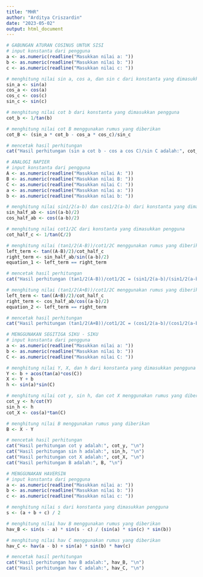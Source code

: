 ---
title: "MHR"
author: "Arditya Criszardin"
date: "2023-05-02"
output: html_document
---

```{r}
# GABUNGAN ATURAN COSINUS UNTUK SISI
# input konstanta dari pengguna
a <- as.numeric(readline("Masukkan nilai a: "))
b <- as.numeric(readline("Masukkan nilai b: "))
c <- as.numeric(readline("Masukkan nilai c: "))

# menghitung nilai sin a, cos a, dan sin c dari konstanta yang dimasukkan pengguna
sin_a <- sin(a)
cos_a <- cos(a)
cos_c <- cos(c)
sin_c <- sin(c)

# menghitung nilai cot b dari konstanta yang dimasukkan pengguna
cot_b <- 1/tan(b)

# menghitung nilai cot B menggunakan rumus yang diberikan
cot_B <- (sin_a * cot_b - cos_a * cos_c)/sin_c

# mencetak hasil perhitungan
cat("Hasil perhitungan (sin a cot b - cos a cos C)/sin C adalah:", cot_B, "\n")

```





```{r}
# ANALOGI NAPIER
# input konstanta dari pengguna
A <- as.numeric(readline("Masukkan nilai A: "))
B <- as.numeric(readline("Masukkan nilai B: "))
C <- as.numeric(readline("Masukkan nilai C: "))
a <- as.numeric(readline("Masukkan nilai a: "))
b <- as.numeric(readline("Masukkan nilai b: "))

# menghitung nilai sin1/2(a-b) dan cos1/2(a-b) dari konstanta yang dimasukkan pengguna
sin_half_ab <- sin((a-b)/2)
cos_half_ab <- cos((a-b)/2)

# menghitung nilai cot1/2C dari konstanta yang dimasukkan pengguna
cot_half_c <- 1/tan(C/2)

# menghitung nilai (tan1/2(A-B))/cot1/2C menggunakan rumus yang diberikan
left_term <- tan((A-B)/2)/cot_half_c
right_term <- sin_half_ab/sin((a-b)/2)
equation_1 <- left_term == right_term

# mencetak hasil perhitungan
cat("Hasil perhitungan (tan1/2(A-B))/cot1/2C = (sin1/2(a-b)/(sin1/2(a-b)) adalah:", equation_1, "\n")

# menghitung nilai (tan1/2(A+B))/cot1/2C menggunakan rumus yang diberikan
left_term <- tan((A+B)/2)/cot_half_c
right_term <- cos_half_ab/cos((a-b)/2)
equation_2 <- left_term == right_term

# mencetak hasil perhitungan
cat("Hasil perhitungan (tan1/2(A+B))/cot1/2C = (cos1/2(a-b)/(cos1/2(a-b)) adalah:", equation_2, "\n")
```





```{r}
# MENGGUNAKAN SEGITIGA SIKU - SIKU
# input konstanta dari pengguna
a <- as.numeric(readline("Masukkan nilai a: "))
b <- as.numeric(readline("Masukkan nilai b: "))
C <- as.numeric(readline("Masukkan nilai C: "))

# menghitung nilai Y, X, dan h dari konstanta yang dimasukkan pengguna
Y <- b + acos(tan(a)*cos(C))
X <- Y + b
h <- sin(a)*sin(C)

# menghitung nilai cot y, sin h, dan cot X menggunakan rumus yang diberikan
cot_y <- h/cot(Y)
sin_h <- h
cot_X <- cos(a)*tan(C)

# menghitung nilai B menggunakan rumus yang diberikan
B <- X - Y

# mencetak hasil perhitungan
cat("Hasil perhitungan cot y adalah:", cot_y, "\n")
cat("Hasil perhitungan sin h adalah:", sin_h, "\n")
cat("Hasil perhitungan cot X adalah:", cot_X, "\n")
cat("Hasil perhitungan B adalah:", B, "\n")
```





```{r}
# MENGGUNAKAN HAVERSIN
# input konstanta dari pengguna
a <- as.numeric(readline("Masukkan nilai a: "))
b <- as.numeric(readline("Masukkan nilai b: "))
c <- as.numeric(readline("Masukkan nilai c: "))

# menghitung nilai s dari konstanta yang dimasukkan pengguna
s <- (a + b + c) / 2

# menghitung nilai hav B menggunakan rumus yang diberikan
hav_B <- sin(s - a) * sin(s - c) / (sin(a) * sin(c) * sin(b))

# menghitung nilai hav C menggunakan rumus yang diberikan
hav_C <- hav(a - b) + sin(a) * sin(b) * hav(c)

# mencetak hasil perhitungan
cat("Hasil perhitungan hav B adalah:", hav_B, "\n")
cat("Hasil perhitungan hav C adalah:", hav_C, "\n")

```




